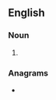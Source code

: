 ==English==

===Noun===
{{head|en|noun plural form}}

# {{plural of|diuretic|lang=en}}

===Anagrams===
* {{anagrams|en|a=cdeiirstu|crudities}}